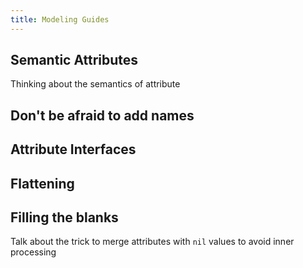 ```yaml
---
title: Modeling Guides
---
```


## Semantic Attributes

Thinking about the semantics of attribute

## Don't be afraid to add names

## Attribute Interfaces

## Flattening

## Filling the blanks

Talk about the trick to merge attributes with `nil` values to avoid inner processing
